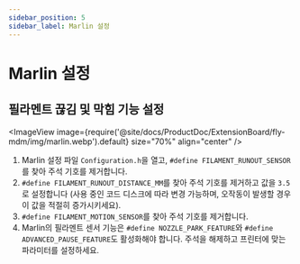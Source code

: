 ```yaml
---
sidebar_position: 5
sidebar_label: Marlin 설정
---
```



# Marlin 설정

## 필라멘트 끊김 및 막힘 기능 설정

<ImageView image={require('@site/docs/ProductDoc/ExtensionBoard/fly-mdm/img/marlin.webp').default} size="70%" align="center" />

1. Marlin 설정 파일 `Configuration.h`을 열고, `#define FILAMENT_RUNOUT_SENSOR`를 찾아 주석 기호를 제거합니다.
2. `#define FILAMENT_RUNOUT_DISTANCE_MM`를 찾아 주석 기호를 제거하고 값을 `3.5`로 설정합니다 (사용 중인 코드 디스크에 따라 변경 가능하며, 오작동이 발생할 경우 이 값을 적절히 증가시키세요).
3. `#define FILAMENT_MOTION_SENSOR`를 찾아 주석 기호를 제거합니다.
4. Marlin의 필라멘트 센서 기능은 `#define NOZZLE_PARK_FEATURE`와 `#define ADVANCED_PAUSE_FEATURE`도 활성화해야 합니다. 주석을 해제하고 프린터에 맞는 파라미터를 설정하세요.
